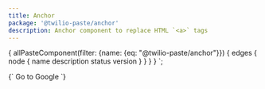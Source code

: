 ```yaml
---
title: Anchor
package: '@twilio-paste/anchor'
description: Anchor component to replace HTML `<a>` tags
---
```



  {
    allPasteComponent(filter: {name: {eq: "@twilio-paste/anchor"}}) {
      edges {
        node {
          name
          description
          status
          version
        }
      }
    }
  }
`;

<ComponentHeader
  name="Anchor"
  githubUrl="https://github.com/twilio-labs/paste/tree/master/packages/paste-core/components/anchor"
  data={props.data.allPasteComponent.edges}
/>

<LivePreview scope={{Anchor}} language="jsx">
  {`<Anchor href="https://google.com">
  Go to Google
</Anchor>`}
</LivePreview>